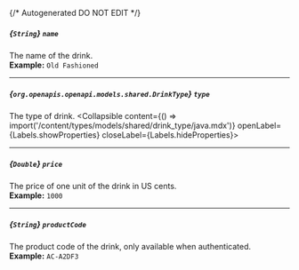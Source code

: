 {/* Autogenerated DO NOT EDIT  */}

##### *{`String`}* `name`
The name of the drink.
<br/>
**Example:** `Old Fashioned`

---
##### *{`org.openapis.openapi.models.shared.DrinkType`}* `type`
The type of drink.
<Collapsible content={() => import('/content/types/models/shared/drink_type/java.mdx')} openLabel={Labels.showProperties} closeLabel={Labels.hideProperties}>
</Collapsible>

---
##### *{`Double`}* `price`
The price of one unit of the drink in US cents.
<br/>
**Example:** `1000`

---
##### *{`String`}* `productCode`
The product code of the drink, only available when authenticated.
<br/>
**Example:** `AC-A2DF3`


